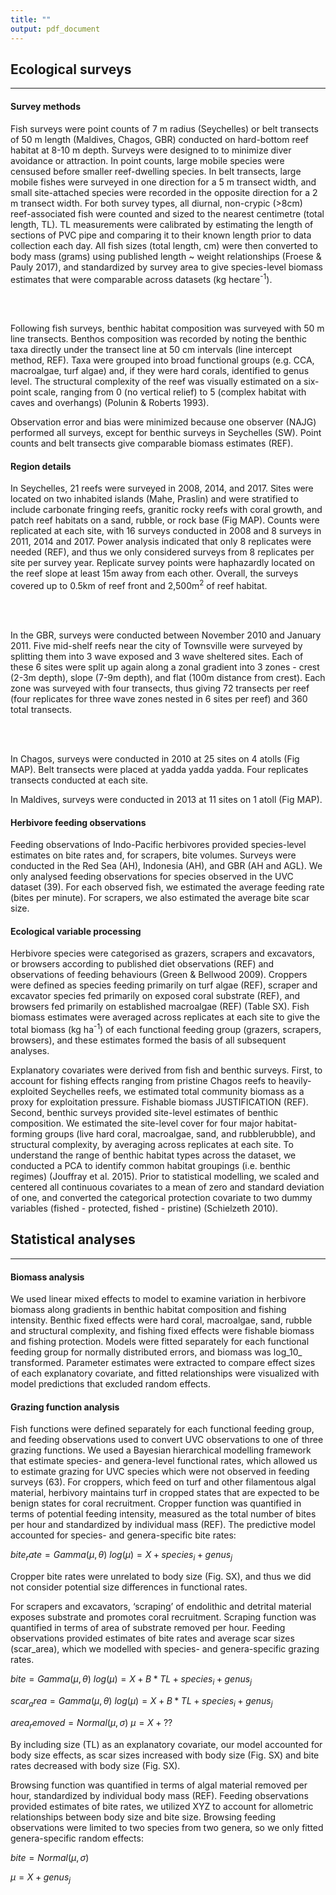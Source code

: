 ```yaml
---
title: ""
output: pdf_document
---
```



## Ecological surveys
***

#### Survey methods

Fish surveys were point counts of 7 m radius (Seychelles) or belt transects of 50 m length (Maldives, Chagos, GBR) conducted on hard-bottom reef habitat at 8-10 m depth. Surveys were designed to to minimize diver avoidance or attraction. In point counts, large mobile species were censused before smaller reef-dwelling species. In belt transects, large mobile fishes were surveyed in one direction for a 5 m transect width, and small site-attached species were recorded in the opposite direction for a 2 m transect width. For both survey types, all diurnal, non-crypic (>8cm) reef-associated fish were counted and sized to the nearest centimetre (total length, TL). TL measurements were calibrated by estimating the length of sections of PVC pipe and comparing it to their known length prior to data collection each day. All fish sizes (total length, cm) were then converted to body mass (grams) using published length ~ weight relationships (Froese & Pauly 2017), and standardized by survey area to give species-level biomass estimates that were comparable across datasets (kg hectare^-1^). 

<br><br>

Following fish surveys, benthic habitat composition was surveyed with 50 m line transects. Benthos composition was recorded by noting the benthic taxa directly under the transect line at 50 cm intervals (line intercept method, REF). Taxa were grouped into broad functional groups (e.g. CCA, macroalgae, turf algae) and, if they were hard corals, identified to genus level. The structural complexity of the reef was visually estimated on a six-point scale, ranging from 0 (no vertical relief) to 5 (complex habitat with caves and overhangs) (Polunin & Roberts 1993). 

Observation error and bias were minimized because one observer (NAJG) performed all surveys, except for benthic surveys in Seychelles (SW). Point counts and belt transects give comparable biomass estimates (REF).


#### Region details

In Seychelles, 21 reefs were surveyed in 2008, 2014, and 2017. Sites were located on two inhabited islands (Mahe, Praslin) and were stratified to include carbonate fringing reefs, granitic rocky reefs with coral growth, and patch reef habitats on a sand, rubble, or rock base (Fig MAP). Counts were replicated at each site, with 16 surveys conducted in 2008 and 8 surveys in 2011, 2014 and 2017. Power analysis indicated that only 8 replicates were needed (REF), and thus we only considered surveys from 8 replicates per site per survey year.  Replicate survey points were haphazardly located on the reef slope at least 15m away from each other.  Overall, the surveys covered up to 0.5km of reef front and 2,500m^2^ of reef habitat.

<br><br>

In the GBR, surveys were conducted between November 2010 and January 2011. Five mid-shelf reefs near the city of Townsville were surveyed by splitting them into 3 wave exposed and 3 wave sheltered sites. Each of these 6 sites were split up again along a zonal gradient into 3 zones - crest (2-3m depth), slope (7-9m depth), and flat (100m distance from crest). Each zone was surveyed with four transects, thus giving 72 transects per reef (four replicates for three wave zones nested in 6 sites per reef) and 360 total transects.

<br><br>

In Chagos, surveys were conducted in 2010 at 25 sites on 4 atolls (Fig MAP). Belt transects were placed at yadda yadda yadda.  Four replicates transects conducted at each site. 

In Maldives, surveys were conducted in 2013 at 11 sites on 1 atoll (Fig MAP).

#### Herbivore feeding observations

Feeding observations of Indo-Pacific herbivores provided species-level estimates on bite rates and, for scrapers, bite volumes. Surveys were conducted in the Red Sea (AH), Indonesia (AH), and GBR (AH and AGL). We only analysed feeding observations for species observed in the UVC dataset (39). For each observed fish, we estimated the average feeding rate (bites per minute). For scrapers, we also estimated the average bite scar size.

#### Ecological variable processing

Herbivore species were categorised as grazers, scrapers and excavators, or browsers according to published diet observations (REF) and observations of feeding behaviours (Green & Bellwood 2009). Croppers were defined as species feeding primarily on turf algae (REF), scraper and excavator species fed primarily on exposed coral substrate (REF), and browsers fed primarily on established macroalgae (REF) (Table SX). Fish biomass estimates were averaged across replicates at each site to give the total biomass (kg ha^-1^) of each functional feeding group (grazers, scrapers, browsers), and these estimates formed the basis of all subsequent analyses.

Explanatory covariates were derived from fish and benthic surveys. First, to account for fishing effects ranging from pristine Chagos reefs to heavily-exploited Seychelles reefs, we estimated total community biomass as a proxy for exploitation pressure. Fishable biomass JUSTIFICATION (REF). Second, benthic surveys provided site-level estimates of benthic composition. We estimated the site-level cover for four major habitat-forming groups (live hard coral, macroalgae, sand, and rubblerubble), and structural complexity, by averaging across replicates at each site. To understand the range of benthic habitat types across the dataset, we conducted a PCA to identify common habitat groupings (i.e. benthic regimes) (Jouffray et al. 2015). Prior to statistical modelling, we scaled and centered all continuous covariates to a mean of zero and standard deviation of one, and converted the categorical protection covariate to two dummy variables (fished - protected, fished - pristine) (Schielzeth 2010).

## Statistical analyses
***

#### Biomass analysis

We used linear mixed effects to model to examine variation in herbivore biomass along gradients in benthic habitat composition and fishing intensity. Benthic fixed effects were hard coral, macroalgae, sand, rubble and structural complexity, and fishing fixed effects were fishable biomass and fishing protection. Models were fitted separately for each functional feeding group for normally distributed errors, and biomass was log_10_ transformed. Parameter estimates were extracted to compare effect sizes of each explanatory covariate, and fitted relationships were visualized with model predictions that excluded random effects.

#### Grazing function analysis

Fish functions were defined separately for each functional feeding group, and feeding observations used to convert UVC observations to one of three grazing functions. We used a Bayesian hierarchical modelling framework that estimate species- and genera-level functional rates, which allowed us to estimate grazing for UVC species which were not observed in feeding surveys (63). For croppers, which feed on turf and other filamentous algal material, herbivory maintains turf in cropped states that are expected to be benign states for coral recruitment. Cropper function was quantified in terms of potential feeding intensity, measured as the total number of bites per hour and standardized by individual mass (REF). The predictive model accounted for species- and genera-specific bite rates:

$bite_rate = Gamma(\mu, \theta)$
$log(\mu) = X + species_i + genus_j$

Cropper bite rates were unrelated to body size (Fig. SX), and thus we did not consider potential size differences in functional rates.

For scrapers and excavators, 'scraping' of endolithic and detrital material exposes substrate and promotes coral recruitment. Scraping function was quantified in terms of area of substrate removed per hour. Feeding observations provided estimates of bite rates and average scar sizes (scar_area), which we modelled with species- and genera-specific grazing rates.

$bite = Gamma(\mu, \theta)$
$log(\mu) = X + B*TL + species_i + genus_j$

$scar_area = Gamma(\mu, \theta)$
$log(\mu) = X + B*TL + species_i + genus_j$

$area_removed = Normal(\mu, \sigma)$
$\mu = X + ??$

By including size (TL) as an explanatory covariate, our model accounted for body size effects, as scar sizes increased with body size (Fig. SX) and bite rates decreased with body size (Fig. SX).

Browsing function was quantified in terms of algal material removed per hour, standardized by individual body mass (REF). Feeding observations provided estimates of bite rates, we utilized XYZ to account for allometric relationships between body size and bite size. Browsing feeding observations were limited to two species from two genera, so we only fitted genera-specific random effects:

$bite = Normal(\mu, \sigma)$

$\mu = X + genus_j$

